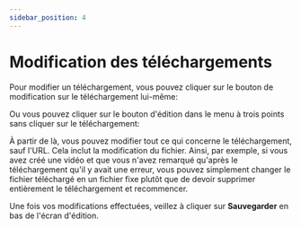 ---
sidebar_position: 4
---

# Modification des téléchargements

Pour modifier un téléchargement, vous pouvez cliquer sur le bouton de modification sur le téléchargement lui-même:

Ou vous pouvez cliquer sur le bouton d'édition dans le menu à trois points sans cliquer sur le téléchargement:

À partir de là, vous pouvez modifier tout ce qui concerne le téléchargement, sauf l'URL. Cela inclut la modification du fichier. Ainsi, par exemple, si vous avez créé une vidéo et que vous n'avez remarqué qu'après le téléchargement qu'il y avait une erreur, vous pouvez simplement changer le fichier téléchargé en un fichier fixe plutôt que de devoir supprimer entièrement le téléchargement et recommencer.

Une fois vos modifications effectuées, veillez à cliquer sur **Sauvegarder** en bas de l'écran d'édition.
